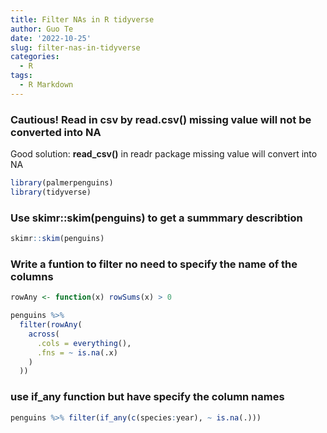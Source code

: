 ```yaml
---
title: Filter NAs in R tidyverse
author: Guo Te
date: '2022-10-25'
slug: filter-nas-in-tidyverse
categories:
  - R
tags:
  - R Markdown
---
```


### Cautious! Read in csv by  **read.csv()** missing value will not be converted into NA
Good solution: **read_csv()** in readr package missing value will  convert into NA


```r
library(palmerpenguins)
library(tidyverse)
```

### Use skimr::skim(penguins) to get a summmary describtion
```r
skimr::skim(penguins)
```

###  Write a funtion to filter no need to specify the name of the columns
```r
rowAny <- function(x) rowSums(x) > 0 

penguins %>%
  filter(rowAny(
    across(
      .cols = everything(),
      .fns = ~ is.na(.x)
    )
  ))


```

###  use if_any function but have specify the column names
```r
penguins %>% filter(if_any(c(species:year), ~ is.na(.)))
```


